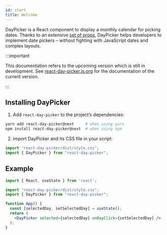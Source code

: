 ```yaml
---
id: start
title: Welcome
---
```


DayPicker is a React component to display a monthly calendar for picking dates.
Thanks to an extensive [set of props](./reference/props.mdx), DayPicker helps
developers to implement date pickers – without fighting with JavaScript dates
and complex layouts.

:::important

This documentation refers to the upcoming version which is still in development.
See [react-day-picker.js.org](http://react-day-picker.js.org) for the
documentation of the current version.

:::

## Installing DayPicker

1. Add `react-day-picker` to the project’s dependencies:
  ```bash
  yarn add react-day-picker@next     # when using yarn
  npm install react-day-picker@next  # when using npm
  ```
2. import DayPicker and its CSS file in your script:
  ```jsx
  import "react-day-picker/dist/style.css";
  import { DayPicker } from "react-day-picker";
  ```

## Example


```jsx preview
import { React, useState } from 'react';

import "react-day-picker/dist/style.css";
import { DayPicker } from "react-day-picker";

function App() {
  const [selectedDay, setSelectedDay] = useState();
  return (
    <DayPicker selected={selectedDay} onDayClick={setSelectedDay} />
  );
}
```
